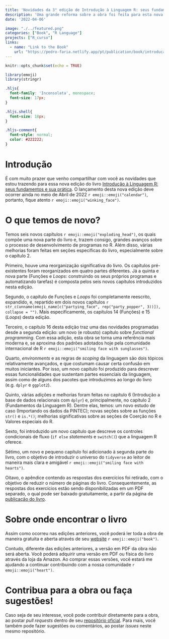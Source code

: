 ```yaml
---
title: 'Novidades da 3° edição de Introdução à Linguagem R: seus fundamentos e sua prática'
description: 'Uma grande reforma sobre a obra foi feita para esta nova edição. Como resultado, temos seis novos capítulos para você!'
date: '2022-04-06'

image: "./../featured.png"
categories: ["Book", "R Language"]
projects: ["R_curso"]
links:
  - name: "Link to the Book"
    url: "https://pedro-faria.netlify.app/pt/publication/book/introducao_linguagem_r/"
---
```




```r
knitr::opts_chunk$set(echo = TRUE)

library(emoji)
library(stringr)
```


```css
.hljs{
  font-family: 'Inconsolata', monospace;
  font-size: 17px;
}

.hljs.shell{
  font-size: 18px;
}

.hljs-comment{
  font-style: normal;
  color: #222222;
}
```


# Introdução

É com muito prazer que venho compartilhar com você as novidades que estou trazendo para essa nova edição do livro [Introdução à Linguagem R: seus fundamentos e sua prática](https://pedro-faria.netlify.app/pt/publication/book/introducao_linguagem_r/). O lançamento desta nova edição deve ocorrer ainda no meio de Abril de 2022 `r emoji::emoji("calendar")`, portanto, fique atento `r emoji::emoji("winking_face")`.

# O que temos de novo?

Temos seis novos capítulos `r emoji::emoji("exploding_head")`, os quais compõe uma nova parte do livro e, trazem consigo, grandes avanços sobre o processo de desenvolvimento de programas no R. Além disso, várias melhorias foram feitas em seções específicas do livro, especialmente sobre o capítulo 2.

Primeiro, houve uma reorganização significativa do livro. Os capítulos pré-existentes foram reorganizados em quatro partes diferentes. Já a quinta e nova parte (Funções e *Loops*: construindo os seus próprios programas e automatizando tarefas) é composta pelos seis novos capítulos introduzidos nesta edição. 

Segundo, o capítulo de Funções e *Loops* foi completamente reescrito, expandido, e, repartido em dois novos capítulos `r str_c(unname(emoji_name[c("partying_face", rep("party_popper", 3))]), collapse = "")`. Mais especificamente, os capítulos 14 (Funções) e 15 (*Loops*) desta edição.

Terceiro, o capítulo 16 desta edição traz uma das novidades programadas desde a segunda edição: um novo (e robusto) capítulo sobre *functional programming*. Com essa adição, esta obra se torna uma referência mais moderna e, se aproxima dos padrões adotados hoje pela comunidade internacional de R `r emoji::emoji("smiling face with sunglasses")`.

Quarto, *environments* e as regras de *scoping* da linguagem são dois tópicos relativamente avançados, e que costumam causar certa confusão em muitos iniciantes. Por isso, um novo capítulo foi produzido para descrever essas funcionalidades que sustentam partes essenciais da linguagem, assim como de alguns dos pacotes que introduzimos ao longo do livro (e.g. `dplyr` e `ggplot2`).

Quinto, várias adições e melhorias foram feitas no capítulo 6 (Introdução a base de dados relacionais com `dplyr`) e, principalmente, no capítulo 2 (Fundamentos da Linguagem R). Dentre elas, temos: um novo estudo de caso (Importando os dados da PINTEC); novas seções sobre as funções `str()` e `is.*()`; melhorias significativas sobre as seções de Coerção no R e Valores especiais do R.

Sexto, foi introduzido um novo capítulo que descreve os controles condicionais de fluxo (`if else` *statements* e `switch()`) que a linguagem R oferece.

Sétimo, um novo e pequeno capítulo foi adicionado à segunda parte do livro, com o objetivo de introduzir o universo do `tidyverse` ao leitor de maneira mais clara e amigável `r emoji::emoji("smiling face with hearts")`.

Oitavo, o apêndice contendo as respostas dos exercícios foi retirado, com o objetivo de reduzir o número de páginas do livro. Consequentemente, as respostas dos exercícios estão sendo disponibilizadas em um PDF separado, o qual pode ser baixado gratuitamente, a partir da página de [publicação do livro](https://pedro-faria.netlify.app/pt/publication/book/introducao_linguagem_r/).



# Sobre onde encontrar o livro

Assim como ocorreu nas edições anteriores, você poderá ler toda a obra de maneira gratuita e aberta através de seu [website](https://pedropark99.github.io/Introducao_R/) `r emoji::emoji("book")`. 

Contudo, diferente das edições anteriores, a versão em PDF da obra não será aberta. Você poderá adquirir uma versão em PDF ou física do livro através da loja da Amazon. Ao comprar essas versões, você estará me ajudando a continuar contribuindo com a nossa comunidade `r emoji::emoji("heart")`.



# Contribua para a obra ou faça sugestões!

Caso seja de seu interesse, você pode contribuir diretamente para a obra, ao postar *pull requests* dentro de seu [repositório oficial](https://github.com/pedropark99/Introducao_R). Para mais, você também pode fazer sugestões ou comentários, ao postar *issues* neste mesmo repositório.












